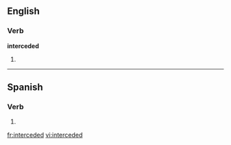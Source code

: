 ==English==

===Verb===
'''interceded'''

# {{past of|[[intercede]]}}

----

==Spanish==
 
===Verb===
{{es-verb-form|interceder}}
 
# {{es-verb form of|region=Spain|ending=er|mood=imperative|sense=affirmative|pers=2|formal=no|number=plural|[[interceder]]}}

[[fr:interceded]]
[[vi:interceded]]
